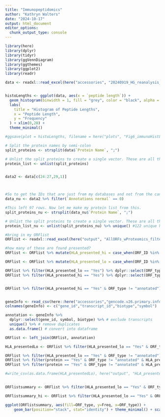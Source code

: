 ```yaml
---
title: "Immunopeptidomics"
author: "Kathryn Walters"
date: "2024-10-17"
output: html_document
editor_options: 
  chunk_output_type: console
---
```


```r
library(here)
library(dplyr)
library(tidyr)
library(ggVennDiagram)
library(ggthemes)
library(ggplot2)
library(readr)
```



```r

data <- readxl::read_excel(here("accessories", "20240919_HG_reanalysis_II.xlsx"))


histoLengths <- ggplot(data, aes(x = `peptide length`)) +
  geom_histogram(binwidth = 1, fill = "grey", color = "black", alpha = 0.7) +
  labs(
    title = "Histogram of Peptide Lengths",
    x = "Peptide Length",
    y = "Frequency"
  ) + xlim(0,20) +
  theme_minimal()

#ggsave(plot = histoLengths, filename = here("plots", "Fig6_immunoHistLengths.pdf"), width = 4, height = 3)

# Split the protein names by semi-colon
split_proteins <- strsplit(data$`Protein Name`, ";")

# Unlist the split proteins to create a single vector. These are all the IDs that have immunopeptidomic data. 
protein_list <- unlist(split_proteins)


data2 <- data[c(24:27,29,1)]



#So to get the IDs that are just from my databases and not from the canonical database, I need only the rows where 'Normal Annotation' is 0. 
data_nu <- data2 %>% filter(`Annotations normal` == 0)

#This left 97 rows. Now let me make my protein list from this. 
split_proteins_nu <- strsplit(data_nu$`Protein Name`, ";")

# Unlist the split proteins to create a single vector. These are all the IDs that have immunopeptidomic data. 
protein_list_nu <- unlist(split_proteins_nu) %>% unique() #122 unique hits!

#bring in my ORFlist
ORFlist <- readxl::read_excel(here("output", "AllORFs_wProteomics_filtered_plus.xlsx"))

#how many of these are found presented? 
ORFlist <- ORFlist %>% mutate(HLA_presented_hi = case_when(ORF_ID %in% protein_list_nu ~ "Yes", .default = "No"))

ORFlist <- ORFlist %>% mutate(HLA_presented_lo = case_when(ORF_ID %in% protein_list ~ "Yes", .default = "No"))

ORFlist %>% filter(HLA_presented_lo == "Yes") %>% dplyr::select(ORF_type) %>% table()
ORFlist %>% filter(HLA_presented_hi == "Yes") %>% dplyr::select(ORF_type) %>% table()


ORFlist %>% filter(HLA_presented_hi == "Yes" & ORF_type != "annotated")


geneInfo <- read_csv(here::here("accessories","gencode.v26.primary.info.csv.zip"), col_names = F, show_col_types = FALSE) 
colnames(geneInfo) <- c("gene_id","transcript_id","biotype","symbol")

annotation <- geneInfo %>% 
  dplyr::select(gene_id, symbol, biotype) %>% # exclude transcripts
  unique() %>% # remove duplicates
  as.data.frame() # convert into dataframe

ORFlist <- left_join(ORFlist, annotation)

HLA_presentedLo <- ORFlist %>% filter(HLA_presented_lo == "Yes" & ORF_type != "annotated")

ORFlist %>% filter(HLA_presented_lo == "Yes" & ORF_type != "annotated") #616
ORFlist %>% filter(protein == "Yes" & ORF_type != "annotated" & HLA_presented_lo == "Yes") #198
ORFlist %>% filter(protein == "Yes" & ORF_type != "annotated" & HLA_presented_hi == "Yes") #30

#write_csv(as.data.frame(HLA_presentedLo), here("output", "HLA_presented_nuORF_lo.csv"))
  

ORFlistsummary <- ORFlist %>% filter(HLA_presented_lo == "Yes" & ORF_type != "annotated") %>% dplyr::select(ORF_type) %>% table() %>% as.data.frame()

ORFlistsummary_hi <- ORFlist %>% filter(HLA_presented_lo == "Yes" & ORF_type != "annotated") %>% dplyr::select(ORF_type) %>% table() %>% as.data.frame()

ggplot(ORFlistsummary, aes(fill=ORF_type, y=Freq, x=ORF_type)) + 
    geom_bar(position="stack", stat="identity") + theme_minimal() + scale_fill_colorblind() + ylab("Percent") + xlab("") + theme(axis.text.x = element_text(angle = 90, vjust = 0.5, hjust=1))
```

